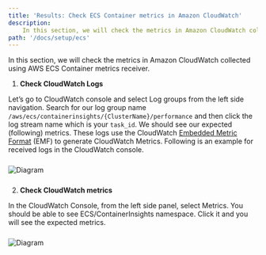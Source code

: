 ```yaml
---
title: 'Results: Check ECS Container metrics in Amazon CloudWatch'
description:
    In this section, we will check the metrics in Amazon CloudWatch collected using AWS ECS Container metrics receiver.
path: '/docs/setup/ecs'
---
```



In this section, we will check the metrics in Amazon CloudWatch collected using AWS ECS Container metrics receiver.


<SectionSeparator />

1. **Check CloudWatch Logs**

Let’s go to CloudWatch console and select Log groups from the left side navigation. Search for our log group 
name `/aws/ecs/containerinsights/{ClusterName}/performance`  and then click the log stream name which is your `task_id`. 
We should see our expected (following) metrics. These logs use the CloudWatch [Embedded Metric 
Format](https://docs.aws.amazon.com/AmazonCloudWatch/latest/monitoring/CloudWatch_Embedded_Metric_Format.html) (EMF) 
to generate CloudWatch Metrics. Following is an example for received logs in the CloudWatch console.

<img src={metrics_01} alt="Diagram" style="margin: 10px 0;" />
<div style="height: 40px" />


2. **Check CloudWatch metrics**

In the CloudWatch Console, from the left side panel, select Metrics. You should be able to see ECS/ContainerInsights namespace. 
Click it and you will see the expected metrics. 

<img src={metrics_02} alt="Diagram" style="margin: 10px 0;" />
<div style="height: 40px" />